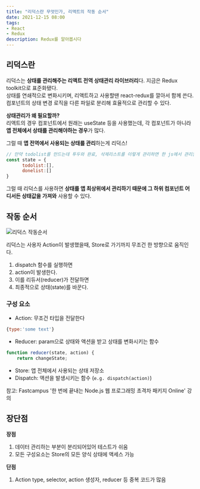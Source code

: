 ```yaml
---
title: "리덕스란 무엇인가, 리액트의 작동 순서"
date: 2021-12-15 08:00
tags:
- React
- Redux
description: Redux를 알아봅시다
---
```


## 리덕스란

리덕스는 **상태를 관리해주는 리액트 전역 상태관리 라이브러리**다. 지금은 Redux toolkit으로 표준화됐다.  
상태를 연쇄적으로 변화시키며, 리액트하고 사용할땐 react-redux를 깔아서 함께 쓴다.  
컴포넌트의 상태 변경 로직을 다른 파일로 분리해 효율적으로 관리할 수 있다.

**상태관리가 왜 필요할까?**  
리액트의 경우 컴포넌트에서 원래는 useState 등을 사용했는데, 각 컴포넌트가 아니라 **앱 전체에서 상태를 관리해야하는 경우**가 많다.

그럴 때 **앱 전역에서 사용되는 상태를 관리**하는게 리덕스!

```js
// 만약 todolist를 만드는데 투두와 완료, 삭제리스트를 이렇게 관리하면 한 js에서 관리할 게 너무나 많음
const state = {
      todolist:[],
      donelist:[]
}
```

그럴 때 리덕스를 사용하면 **상태를 앱 최상위에서 관리하기 때문에 그 하위 컴포넌트 어디서든 상태값을 가져와** 사용할 수 있다.

## 작동 순서

![리덕스 작동순서](https://images.velog.io/images/hailey99/post/1c7d4cad-f918-429c-b039-d65573c0a4af/%E1%84%89%E1%85%B3%E1%84%8F%E1%85%B3%E1%84%85%E1%85%B5%E1%86%AB%E1%84%89%E1%85%A3%E1%86%BA%202022-02-11%20%E1%84%8B%E1%85%A9%E1%84%92%E1%85%AE%204.41.49.png)

리덕스는 사용자 Action이 발생했을때, Store로 가기까지 무조건 한 방향으로 움직인다.

1. dispatch 함수를 실행하면
2. action이 발생한다.
3. 이를 리듀서(reducer)가 전달하면
4. 최종적으로 상태(state)를 바꾼다.

### 구성 요소

- Action: 무조건 타입을 전달한다
```javascript
{type:'some text'}
```

- Reducer: param으로 상태와 액션을 받고 상태를 변화시키는 함수

```javascript
function reducer(state, action) {
    return changeState;
```

- Store: 앱 전체에서 사용되는 상태 저장소
- Dispatch: 액션을 발생시키는 함수 (`e.g. dispatch(action)`)

참고: Fastcampus '한 번에 끝내는 Node.js 웹 프로그래밍 초격차 패키지 Online' 강의

## 장단점

**장점**

1. 데이터 관리하는 부분이 분리되어있어 테스트가 쉬움
2. 모든 구성요소는 Store의 모든 양식 상태에 액세스 가능

**단점**

1. Action type, selector, action 생성자, reducer 등 중복 코드가 많음

